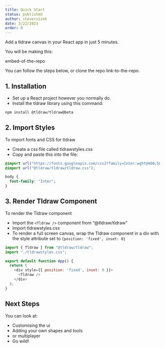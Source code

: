 ```yaml
---
title: Quick Start
status: published
author: steveruizok
date: 3/22/2023
order: 0
---
```


Add a tldraw canvas in your React app in just 5 minutes.

You will be making this:  

embed-of-the-repo

You can follow the steps below, or clone the repo link-to-the-repo. 

## 1. Installation

- Set up a React project however you normally do.
- Install the tldraw library using this command:
```bash
npm install @tldraw/tldraw@beta
```

## 2. Import Styles
To import fonts and CSS for tldraw

- Create a css file called tldrawstyles.css 
- Copy and paste this into the file:
```CSS
@import url("https://fonts.googleapis.com/css2?family=Inter:wght@400;500;700&family=Roboto+Mono:wght@400;700&display=swap");
@import url("@tldraw/tldraw/tldraw.css");

body {
  font-family: "Inter";
}
```

## 3. Render Tldraw Component

To render the Tldraw component

- Import the ```<Tldraw />``` component from “@tldraw/tldraw”
- Import tldrawstyles.css
- To render a full screen canvas, wrap the Tldraw component in a div with the style attribute set to ```{position: 'fixed', inset: 0}```
```javascript
import { Tldraw } from "@tldraw/tldraw";
import "./tldrawstyles.css";

export default function App() {
  return (
    <div style={{ position: 'fixed', inset: 0 }}>
      <Tldraw />
    </div>
  );
}
```

## Next Steps
You can look at: 

- Customising the ui 
- Adding your own shapes and tools 
- or multiplayer 
- Go wild! 